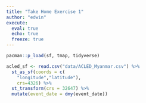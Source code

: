 ```yaml
---
title: "Take Home Exercise 1"
author: "edwin"
execute: 
  eval: true
  echo: true
  freeze: true
---
```


```r
pacman::p_load(sf, tmap, tidyverse)
```

```r
acled_sf <- read.csv("data/ACLED_Myanmar.csv") %>% 
  st_as_sf(coords = c(
    "longitude","latitude"),
    crs=4326) %>% 
  st_transform(crs = 32647) %>% 
  mutate(event_date = dmy(event_date))
```
